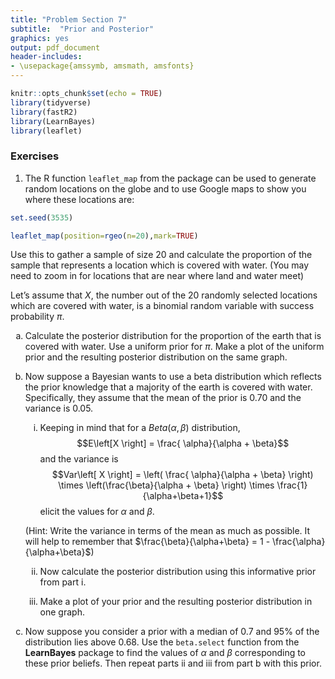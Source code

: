 ```yaml
---
title: "Problem Section 7"
subtitle:  "Prior and Posterior"
graphics: yes
output: pdf_document
header-includes: 
- \usepackage{amssymb, amsmath, amsfonts}
---
```


```r
knitr::opts_chunk$set(echo = TRUE)
library(tidyverse)
library(fastR2)
library(LearnBayes)
library(leaflet)
```

### Exercises 

1. The R function `leaflet_map` from the \textbf{leaflet} package can be used to generate random locations on the globe and to use Google maps to show you where these locations are:
```r

set.seed(3535)

leaflet_map(position=rgeo(n=20),mark=TRUE)
```

Use this to gather a sample of size 20 and calculate the proportion of the sample that represents a location which is covered with water. (You may need to zoom in for locations that are near where land and water meet)

Let's assume that $X$, the number out of the 20 randomly selected locations which are covered with water, is a binomial random variable with success probability $\pi$. 

a. Calculate the posterior distribution for the proportion of the earth that is covered with water. Use a uniform prior for $\pi$. Make a plot of the uniform prior and the resulting posterior distribution on the same graph.

b. Now suppose a Bayesian wants to use a beta distribution which reflects the prior knowledge that a majority of the earth is covered with water. Specifically, they assume that the mean of the prior is 0.70 and the variance is 0.05.

   i. Keeping in mind that for a $Beta(\alpha, \beta)$ distribution, $$E\left[X \right] = \frac{ \alpha}{\alpha + \beta}$$
   and the variance is
   $$Var\left[ X \right] =  \left( \frac{ \alpha}{\alpha + \beta} \right) \times \left(\frac{\beta}{\alpha + \beta} \right) \times
   \frac{1}{\alpha+\beta+1}$$
 elicit the values for $\alpha$ and $\beta$. 

    (Hint: Write the variance in terms of the mean as much as possible. It will help to remember that $\frac{\beta}{\alpha+\beta} = 1 - \frac{\alpha}{\alpha+\beta}$)
    
   ii. Now calculate the posterior distribution using this informative prior from part i. 
   
   iii. Make a plot of your prior and the resulting posterior distribution in one graph.

c. Now suppose you consider a prior with a median of 0.7 and 95\% of the distribution lies above 0.68. Use the `beta.select` function from the **LearnBayes** package to find the values of $\alpha$ and $\beta$ corresponding to these prior beliefs. Then repeat parts ii and iii from part b with this prior.